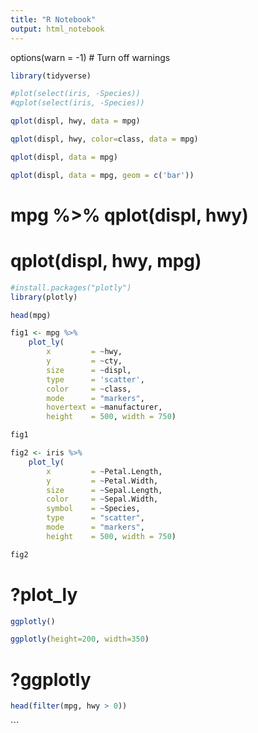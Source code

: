 ```yaml
---
title: "R Notebook"
output: html_notebook
---
```


options(warn = -1) # Turn off warnings

```r
library(tidyverse)
```

```r

#plot(select(iris, -Species))
#qplot(select(iris, -Species))
```

```r
qplot(displ, hwy, data = mpg)
```

```r
qplot(displ, hwy, color=class, data = mpg)
```

```r
qplot(displ, data = mpg)
```


```r
qplot(displ, data = mpg, geom = c('bar'))
```

# mpg %>% qplot(displ, hwy)

# qplot(displ, hwy, mpg)

```r
#install.packages("plotly")
library(plotly)
```

```r
head(mpg)
```

```r
fig1 <- mpg %>%
    plot_ly(
        x         = ~hwy, 
        y         = ~cty, 
        size      = ~displ, 
        type      = 'scatter', 
        color     = ~class,
        mode      = "markers",
        hovertext = ~manufacturer,
        height    = 500, width = 750)

fig1
```


```r
fig2 <- iris %>%
    plot_ly(
        x         = ~Petal.Length, 
        y         = ~Petal.Width, 
        size      = ~Sepal.Length, 
        color     = ~Sepal.Width,
        symbol    = ~Species,
        type      = "scatter", 
        mode      = "markers",
        height    = 500, width = 750)

fig2
```

# ?plot_ly

```r
ggplotly()
```


```r
ggplotly(height=200, width=350)
```

# ?ggplotly

```r
head(filter(mpg, hwy > 0))
```
```



